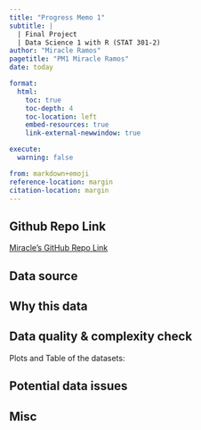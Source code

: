 ```yaml
---
title: "Progress Memo 1"
subtitle: |
  | Final Project 
  | Data Science 1 with R (STAT 301-2)
author: "Miracle Ramos"
pagetitle: "PM1 Miracle Ramos"
date: today

format:
  html:
    toc: true
    toc-depth: 4
    toc-location: left
    embed-resources: true
    link-external-newwindow: true

execute:
  warning: false

from: markdown+emoji
reference-location: margin
citation-location: margin
---
```




::: {.callout-tip icon=false}

## Github Repo Link

[Miracle's GitHub Repo Link](https://github.com/stat301-2-2025-winter/final-project-2-miracleramos2025.git)

:::


## Data source


## Why this data


## Data quality & complexity check

Plots and Table of the datasets:


## Potential data issues


## Misc



